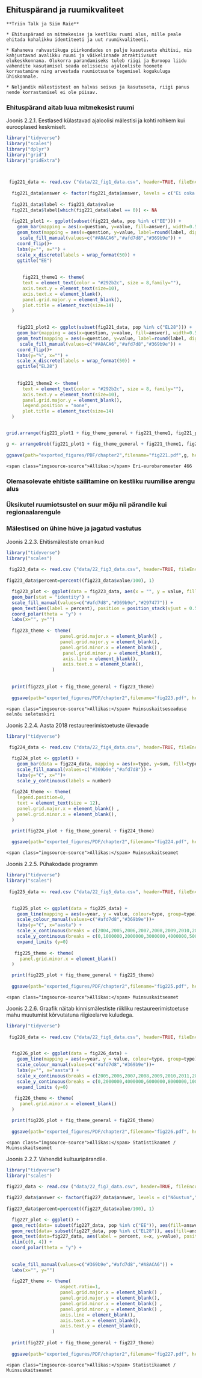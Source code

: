 ## Ehituspärand ja ruumikvaliteet {#chapter22 .chapter_section .chapter2_section}

```block
**Triin Talk ja Siim Raie**
```

```block
* Ehituspärand on mitmekesise ja kestliku ruumi alus, mille peale ehitada kohalikku identiteeti ja uut ruumikvaliteeti.

* Kahaneva rahvastikuga piirkondades on palju kasutuseta ehitisi, mis kahjustavad avalikku ruumi ja väikelinnade atraktiivsust elukeskkonnana. Olukorra parandamiseks tuleb riigi ja Euroopa liidu vahendite kasutamisel seada eelisseisu ajalooliste hoonete korrastamine ning arvestada ruumiotsuste tegemisel kogukuluga ühiskonnale.

* Neljandik mälestistest on halvas seisus ja kasutuseta, riigi panus nende korrastamisel ei ole piisav.
```

### Ehituspärand aitab luua mitmekesist ruumi {.chapter2_section}

<p class="caption" id="figure221"><span class="figure-number">Joonis 2.2.1.</span> Eestlased külastavad ajaloolisi mälestisi ja kohti rohkem kui eurooplased keskmiselt.</p>


```r

library("tidyverse")
library("scales")
library("dplyr")
library("grid")
library("gridExtra")


  
 fig221_data <- read.csv ("data/22_fig1_data.csv", header=TRUE, fileEncoding="utf-8", sep=";")
    
  fig221_data$answer <- factor(fig221_data$answer, levels = c("Ei oska öelda","Ei ole","Vähemalt üks kord"))
  
  fig221_data$label <- fig221_data$value
  fig221_data$label[which(fig221_data$label == 0)] <- NA
 
  fig221_plot1 <- ggplot(subset(fig221_data, pop %in% c("EE"))) +
    geom_bar(mapping = aes(x=question, y=value, fill=answer), width=0.5, stat="identity") +
    geom_text(mapping = aes(x=question, y=value, label=round(label, digits=0)), stat="identity", color="white", position = position_stack(vjust = .5)) +
     scale_fill_manual(values=c("#A8ACA6","#afd7d8","#369b9e")) +
    coord_flip()+
    labs(y="", x="") +
    scale_x_discrete(labels = wrap_format(50)) +
    ggtitle("EE") 
  
  
      fig221_theme1 <- theme(
      text = element_text(color = "#292b2c", size = 8,family=""),
      axis.text.y = element_text(size=10),
      axis.text.x = element_blank(),
      panel.grid.major.y = element_blank(),
      plot.title = element_text(size=14)
  )

  
    fig221_plot2 <- ggplot(subset(fig221_data, pop %in% c("EL28"))) +
    geom_bar(mapping = aes(x=question, y=value, fill=answer), width=0.5, stat="identity") +
    geom_text(mapping = aes(x=question, y=value, label=round(label, digits=0)), stat="identity", color="white", position = position_stack(vjust = .5)) +
     scale_fill_manual(values=c("#A8ACA6","#afd7d8","#369b9e")) +
    coord_flip()+
    labs(y="%", x="") +
    scale_x_discrete(labels = wrap_format(50)) +
    ggtitle("EL28")
            
  
    fig221_theme2 <- theme(
      text = element_text(color = "#292b2c", size = 8, family=""),
      axis.text.y = element_text(size=10),
      panel.grid.major.y = element_blank(),
      legend.position = "none",
      plot.title = element_text(size=14)
  )


grid.arrange(fig221_plot1 + fig_theme_general + fig221_theme1, fig221_plot2 + fig_theme_general + fig221_theme2, ncol = 1)

g <- arrangeGrob(fig221_plot1 + fig_theme_general + fig221_theme1, fig221_plot2 + fig_theme_general + fig221_theme2, ncol = 1)
 
ggsave(path="exported_figures/PDF/chapter2",filename="fig221.pdf",g, height=280, width=180, units="mm")

```

``` block
<span class="imgsource-source">Allikas:</span> Eri-eurobaromeeter 466
```

### Olemasolevate ehitiste säilitamine on kestliku ruumilise arengu alus {.chapter2_section}

### Üksikutel ruumiotsustel on suur mõju nii pärandile kui regionaalarengule {.chapter2_section}

### Mälestised on ühine hüve ja jagatud vastutus {.chapter2_section}

<p class="caption" id="figure223"><span class="figure-number">Joonis 2.2.3.</span> Ehitismälestiste omanikud</p>

```r

library("tidyverse")
library("scales")
  
 fig223_data <- read.csv ("data/22_fig3_data.csv", header=TRUE, fileEncoding="utf-8")
 
fig223_data$percent=percent((fig223_data$value/100), 1)

  fig223_plot <- ggplot(data = fig223_data, aes(x = "", y = value, fill = owners)) + 
  geom_bar(stat = "identity") +
  scale_fill_manual(values=c("#afd7d8","#369b9e","#297477")) +
  geom_text(aes(label = percent), position = position_stack(vjust = 0.5), color="white") +
  coord_polar(theta = "y") +
  labs(x="", y="")
  
  fig223_theme <- theme(
                    panel.grid.major.x = element_blank() ,
                    panel.grid.major.y = element_blank(),
                    panel.grid.minor.x = element_blank() ,
                     panel.grid.minor.y = element_blank(),
                     axis.line = element_blank(),
                     axis.text.x = element_blank(),
                 )
  
  
  print(fig223_plot + fig_theme_general + fig223_theme)
  
  ggsave(path="exported_figures/PDF/chapter2",filename="fig223.pdf", height=120, width=200, units="mm")

```

``` block
<span class="imgsource-source">Allikas:</span> Muinsuskaitseseaduse eelnõu seletuskiri
```


<p class="caption" id="figure224"><span class="figure-number">Joonis 2.2.4.</span> Aasta 2018 restaureerimistoetuste ülevaade</p>
```r

library("tidyverse")
  
 fig224_data <- read.csv ("data/22_fig4_data.csv", header=TRUE, fileEncoding="utf-8")

  fig224_plot <- ggplot() +
    geom_bar(data = fig224_data, mapping = aes(x=type, y=sum, fill=type), width=0.4, stat="identity") +
    scale_fill_manual(values=c("#369b9e","#afd7d8")) +
    labs(y="€", x="")+
    scale_y_continuous(labels = number)
  
  fig224_theme <- theme(
    legend.position=0,
    text = element_text(size = 12),
    panel.grid.major.x = element_blank() ,
    panel.grid.minor.x = element_blank(),
  )

  print(fig224_plot + fig_theme_general + fig224_theme)
  
  ggsave(path="exported_figures/PDF/chapter2",filename="fig224.pdf", height=120, width=200, units="mm",encoding = "ISOLatin9.enc")
```

``` block
<span class="imgsource-source">Allikas:</span> Muinsuskaitseamet
```


<p class="caption" id="figure225"><span class="figure-number">Joonis 2.2.5.</span> Pühakodade programm</p>

```r

library("tidyverse")
library("scales")
  
 fig225_data <- read.csv ("data/22_fig5_data.csv", header=TRUE, fileEncoding="utf-8")

 
  fig225_plot <- ggplot(data = fig225_data) +
    geom_line(mapping = aes(x=year, y = value, colour=type, group=type), size=1) +
    scale_colour_manual(values=c("#afd7d8","#369b9e"))+
    labs(y="€", x="aasta") +
    scale_x_continuous(breaks = c(2004,2005,2006,2007,2008,2009,2010,2011,2012,2013,2014,2015,2016,2017,2018))+
    scale_y_continuous(breaks = c(0,1000000,2000000,3000000,4000000,5000000), labels = number)+
    expand_limits (y=0)
  
   fig225_theme <- theme(
     panel.grid.minor.x = element_blank()
  )

  print(fig225_plot + fig_theme_general + fig225_theme)
  
  ggsave(path="exported_figures/PDF/chapter2",filename="fig225.pdf", height=120, width=200, units="mm",encoding = "ISOLatin9.enc")
```

``` block
<span class="imgsource-source">Allikas:</span> Muinsuskaitseamet
```

<p class="caption" id="figure226"><span class="figure-number">Joonis 2.2.6.</span> Graafik näitab kinnismälestiste riikliku restaureerimistoetuse mahu muutumist kõrvutatuna riigieelarve kuludega.</p>

```r

library("tidyverse")
  
 fig226_data <- read.csv ("data/22_fig6_data.csv", header=TRUE, fileEncoding="utf-8")

 
  fig226_plot <- ggplot(data = fig226_data) +
    geom_line(mapping = aes(x=year, y = value, colour=type, group=type), size=1) +
    scale_colour_manual(values=c("#afd7d8","#369b9e"))+
    labs(y="", x="aasta") +
    scale_x_continuous(breaks = c(2005,2006,2007,2008,2009,2010,2011,2012,2013,2014,2015,2016,2017,2018))+
    scale_y_continuous(breaks = c(0,2000000,4000000,6000000,8000000,10000000),labels = number) +
    expand_limits (y=0)
  
   fig226_theme <- theme(
     panel.grid.minor.x = element_blank()
  )

  print(fig226_plot + fig_theme_general + fig226_theme)
  
  ggsave(path="exported_figures/PDF/chapter2",filename="fig226.pdf", height=120, width=200, units="mm")
```

``` block
<span class="imgsource-source">Allikas:</span> Statistikaamet / Muinsuskaitseamet
```


<p class="caption" id="figure227"><span class="figure-number">Joonis 2.2.7.</span> Vahendid kultuuripärandile.</p>

```r

library("tidyverse")
library("scales")
  
fig227_data <- read.csv ("data/22_fig7_data.csv", header=TRUE, fileEncoding="utf-8")

fig227_data$answer <- factor(fig227_data$answer, levels = c("Nõustun","Ei nõustu","Ei oska öelda"))
 
fig227_data$percent=percent((fig227_data$value/100), 1)

  fig227_plot <- ggplot() + 
  geom_rect(data= subset(fig227_data, pop %in% c("EE")), aes(fill=answer, ymax=ymax, ymin=ymin, xmax=2.9, xmin=0)) +
  geom_rect(data= subset(fig227_data, pop %in% c("EL28")), aes(fill=answer, ymax=ymax, ymin=ymin, xmax=3, xmin=4)) +
  geom_text(data=fig227_data, aes(label = percent, x=x, y=value), position = position_stack(vjust = 0.5), color="white") +
  xlim(c(0, 4)) + 
  coord_polar(theta = "y") +
 
  
  scale_fill_manual(values=c("#369b9e","#afd7d8","#A8ACA6")) +
  labs(x="", y="")
  
  fig227_theme <- theme(
                    aspect.ratio=1,
                    panel.grid.major.x = element_blank() ,
                    panel.grid.major.y = element_blank(),
                    panel.grid.minor.x = element_blank() ,
                    panel.grid.minor.y = element_blank() ,
                    axis.line = element_blank(),
                    axis.text.x = element_blank(),
                    axis.text.y = element_blank(),
                 )
  
  print(fig227_plot + fig_theme_general + fig227_theme)
  
  ggsave(path="exported_figures/PDF/chapter2",filename="fig227.pdf", height=120, width=200, units="mm")

```

``` block
<span class="imgsource-source">Allikas:</span> Statistikaamet / Muinsuskaitseamet
```